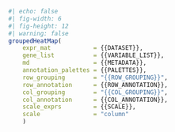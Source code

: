 ```r
#| echo: false
#| fig-width: 6
#| fig-height: 12
#| warning: false
groupedHeatMap(
    expr_mat            = {{DATASET}},
    gene_list           = {{VARIABLE_LIST}},
    md                  = {{METADATA}},
    annotation_palettes = {{PALETTES}},
    row_grouping        = "{{ROW_GROUPING}}",
    row_annotation      = {{ROW_ANNOTATION}},
    col_grouping        = "{{COL_GROUPING}}",
    col_annotation      = {{COL_ANNOTATION}},
    scale_exprs         = {{SCALE}},
    scale               = "column"
    )
```
